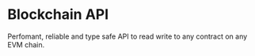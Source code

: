 
# Blockchain API

Perfomant, reliable and type safe API to read write to any contract on any EVM chain.

<Stack>
<ArticleIconCard
	title="TypeScript"
	icon={TypeScriptIcon}
	href="/typescript/v5"
	description="Core TypeScript API"
/>

<ArticleIconCard
	title="React"
	icon={ReactIcon}
	href="/typescript/v5/react"
	description="React components and hooks"
/>

<ArticleIconCard
	title="React Native"
	icon={ReactIcon}
	href="/react-native/v0"
	description="React Native components and hooks"
/>

<ArticleIconCard
	title="Unity"
	icon={UnityIcon}
	href="/unity"
	description="Unity scripts and prefabs"
/>

<ArticleIconCard
	title=".NET"
	icon={DotNetIcon}
	href="/dotnet"
	description="Core C# API for .NET applications"
/>
</Stack>
